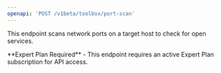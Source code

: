 ```yaml
---
openapi: 'POST /v1beta/toolbox/port-scan'
---
```


This endpoint scans network ports on a target host to check for open services.

<Info>
**Expert Plan Required** - This endpoint requires an active Expert Plan subscription for API access.
</Info> 